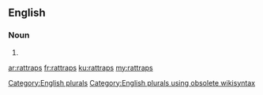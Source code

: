 ==English==

===Noun===
{{head|en}}

# {{plural of|rattrap}}

[[Category:English plurals]][[Category:English plurals using obsolete wikisyntax]]

[[ar:rattraps]]
[[fr:rattraps]]
[[ku:rattraps]]
[[my:rattraps]]